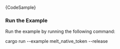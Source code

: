
<DotEnvWarning />

<CodeBlock className="language-rust">
  {CodeSample}
</CodeBlock>

### Run the Example

Run the example by running the following command:

<CodeBlock className="language-bash">
    cargo run --example melt_native_token --release
</CodeBlock>